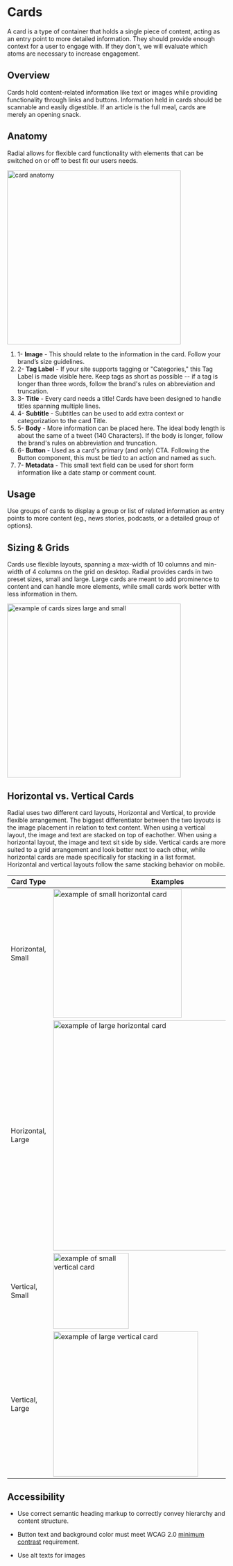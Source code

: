 
<Meta title="Components/Molecules/Cards" />

# Cards

A card is a type of container that holds a single piece of content, acting as an entry point to more detailed information. They should provide enough context for a user to engage with. If they don't, we will evaluate which atoms are necessary to increase engagement.



## Overview

Cards hold content-related information like text or images while providing functionality through links and buttons. Information held in cards should be scannable and easily digestible. If an article is the full meal, cards are merely an opening snack.

  

## Anatomy

Radial allows for flexible card functionality with elements that can be switched on or off to best fit our users needs. 

  

 <img alt="card anatomy" src="./images/Molecules-Cards-card-anatomy.png" width="400" />

 1. 1- **Image** - This should relate to the information in the card. Follow your brand’s size guidelines.
 2. 2- **Tag Label** - If your site supports tagging or "Categories," this Tag Label is made visible here. Keep tags as short as possible -- if a tag is longer than three words, follow the brand's rules on abbreviation and truncation. 
 3. 3- **Title** - Every card needs a title! Cards have been designed to handle titles spanning multiple lines. 
 4. 4- **Subtitle** - Subtitles can be used to add extra context or categorization to the card Title.
 5. 5- **Body** - More information can be placed here. The ideal body length is about the same of a tweet (140 Characters). If the body is longer, follow the brand's rules on abbreviation and truncation.
 6. 6- **Button** - Used as a card's primary (and only) CTA. Following the Button component, this must be tied to an action and named as such.
 7. 7- **Metadata** - This small text field can be used for short form information like a date stamp or comment count.

  

## Usage

Use groups of cards to display a group or list of related information as entry points to more content (eg., news stories, podcasts, or a detailed group of options).

## Sizing & Grids

Cards use flexible layouts, spanning a max-width of 10 columns and min-width of 4 columns on the grid on desktop. Radial provides cards in two preset sizes, small and large. Large cards are meant to add prominence to content and can handle more elements, while small cards work better with less information in them.

  
  
 <img alt="example of cards sizes large and small" src="./images/Molecules-Cards-sizes.png" width="400" />


## Horizontal vs. Vertical Cards

Radial uses two different card layouts, Horizontal and Vertical, to provide flexible arrangement. The biggest differentiator between the two layouts is the image placement in relation to text content. When using a vertical layout, the image and text are stacked on top of eachother. When using a horizontal layout, the image and text sit side by side. Vertical cards are more suited to a grid arrangement and look better next to each other, while horizontal cards are made specifically for stacking in a list format. Horizontal and vertical layouts follow the same stacking behavior on mobile.


 
| Card Type | Examples |
| -- | -- |
| Horizontal, Small  | <img alt="example of small horizontal card" src="./images/Molecules-Cards-Small-Horizontal-Card.png" width="296"/> |
| Horizontal, Large  | <img alt="example of large horizontal card" src="./images/Molecules-Cards-Large-Horizontal-Card.png" width="528.5"/>|
| Vertical, Small  | <img alt="example of small vertical card" src="./images/Molecules-Cards-Small-Vertical-Card.png" width="174"/> |
| Vertical, Large  | <img alt="example of large vertical card" src="./images/Molecules-Cards-Large-Vertical-Card.png" width="334"/> |



  

## Accessibility

* Use correct semantic heading markup to correctly convey hierarchy and content structure.
    
* Button text and background color must meet WCAG 2.0 [minimum contrast](https://www.w3.org/WAI/WCAG21/Understanding/contrast-minimum.html) requirement.
    
* Use alt texts for images


